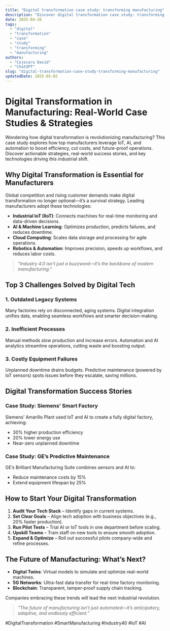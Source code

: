 ```yaml
---
title: "Digital transformation case study: transforming manufacturing"
description: "Discover digital transformation case study: transforming manufacturing with this in-depth guide, providing actionable insights and practical tips to boost your knowledge and results."
date: 2025-04-26
tags:
  - "digital"
  - "transformation"
  - "case"
  - "study"
  - "transforming"
  - "manufacturing"
authors:
  - "Cojocaru David"
  - "ChatGPT"
slug: "digital-transformation-case-study-transforming-manufacturing"
updatedDate: 2025-05-02
---
```


# Digital Transformation in Manufacturing: Real-World Case Studies & Strategies  

Wondering how digital transformation is revolutionizing manufacturing? This case study explores how top manufacturers leverage IoT, AI, and automation to boost efficiency, cut costs, and future-proof operations. Discover actionable strategies, real-world success stories, and key technologies driving this industrial shift.  

## Why Digital Transformation is Essential for Manufacturers  

Global competition and rising customer demands make digital transformation no longer optional—it’s a survival strategy. Leading manufacturers adopt these technologies:  

- **Industrial IoT (IIoT)**: Connects machines for real-time monitoring and data-driven decisions.  
- **AI & Machine Learning**: Optimizes production, predicts failures, and reduces downtime.  
- **Cloud Computing**: Scales data storage and processing for agile operations.  
- **Robotics & Automation**: Improves precision, speeds up workflows, and reduces labor costs.  

> *"Industry 4.0 isn’t just a buzzword—it’s the backbone of modern manufacturing."*  

## Top 3 Challenges Solved by Digital Tech  

### 1. Outdated Legacy Systems  
Many factories rely on disconnected, aging systems. Digital integration unifies data, enabling seamless workflows and smarter decision-making.  

### 2. Inefficient Processes  
Manual methods slow production and increase errors. Automation and AI analytics streamline operations, cutting waste and boosting output.  

### 3. Costly Equipment Failures  
Unplanned downtime drains budgets. Predictive maintenance (powered by IoT sensors) spots issues before they escalate, saving millions.  

## Digital Transformation Success Stories  

### Case Study: Siemens’ Smart Factory  
Siemens’ Amarillo Plant used IoT and AI to create a fully digital factory, achieving:  
- 30% higher production efficiency  
- 20% lower energy use  
- Near-zero unplanned downtime  

### Case Study: GE’s Predictive Maintenance  
GE’s Brilliant Manufacturing Suite combines sensors and AI to:  
- Reduce maintenance costs by 15%  
- Extend equipment lifespan by 25%  

## How to Start Your Digital Transformation  

1. **Audit Your Tech Stack** – Identify gaps in current systems.  
2. **Set Clear Goals** – Align tech adoption with business objectives (e.g., 20% faster production).  
3. **Run Pilot Tests** – Trial AI or IoT tools in one department before scaling.  
4. **Upskill Teams** – Train staff on new tools to ensure smooth adoption.  
5. **Expand & Optimize** – Roll out successful pilots company-wide and refine processes.  

## The Future of Manufacturing: What’s Next?  

- **Digital Twins**: Virtual models to simulate and optimize real-world machines.  
- **5G Networks**: Ultra-fast data transfer for real-time factory monitoring.  
- **Blockchain**: Transparent, tamper-proof supply chain tracking.  

Companies embracing these trends will lead the next industrial revolution.  

> *"The future of manufacturing isn’t just automated—it’s anticipatory, adaptive, and endlessly efficient."*  

#DigitalTransformation #SmartManufacturing #Industry40 #IoT #AI
